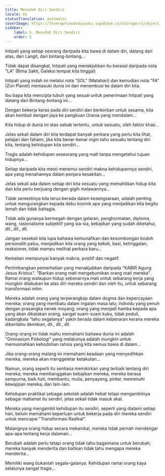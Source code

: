 ```yaml
---
title: Menuduh Diri Sendiri
locale: ms
statusTranslation: automatic
coverImage: https://lhvmrqwrcowdvduuaukz.supabase.co/storage/v1/object/public/strapi-uploads/small_cover-tratado-de-psicologia-revolucionaria.webp-5e15e1cec4e0ebebcde5d7fc7565d8fd.webp
sidebar:
    label: 5. Menuduh Diri Sendiri
    order: 5
---
```

Intipati yang setiap seorang daripada kita bawa di dalam diri, datang dari atas, dari Langit, dari bintang-bintang...

Tidak dapat disangkal, Intipati yang menakjubkan itu berasal daripada nota "LA" (Bima Sakti, Galaksi tempat kita tinggal)

Intipati yang indah ini melalui nota "SOL" (Matahari) dan kemudian nota "FA" (Zon Planet) memasuki dunia ini dan menembusi ke dalam diri kita.

Ibu bapa kita mencipta tubuh yang sesuai untuk penerimaan Intipati yang datang dari Bintang-bintang ini...

Dengan bekerja keras pada diri sendiri dan berkorban untuk sesama, kita akan kembali dengan jaya ke pangkuan Urania yang mendalam...

Kita hidup di dunia ini atas sebab tertentu, untuk sesuatu, oleh faktor khas...

Jelas sekali dalam diri kita terdapat banyak perkara yang perlu kita lihat, pelajari dan fahami, jika kita benar-benar ingin tahu sesuatu tentang diri kita, tentang kehidupan kita sendiri...

Tragis adalah kehidupan seseorang yang mati tanpa mengetahui tujuan hidupnya...

Setiap daripada kita mesti menemui sendiri makna kehidupannya sendiri, apa yang menahannya dalam penjara kesakitan...

Jelas sekali ada dalam setiap diri kita sesuatu yang memahitkan hidup kita dan kita perlu berjuang dengan gigih melawannya...

Tidak semestinya kita terus berada dalam kesengsaraan, adalah penting untuk mengurangkan kepada debu kosmik apa yang menjadikan kita begitu lemah dan tidak bahagia.

Tidak ada gunanya bermegah dengan gelaran, penghormatan, diploma, wang, rasionalisme subjektif yang sia-sia, kebajikan yang sudah diketahui, dll., dll., dll.

Jangan sesekali kita lupa bahawa kemunafikan dan kesombongan bodoh personaliti palsu, menjadikan kita orang yang kekok, basi, ketinggalan, reaksioner, tidak mampu melihat perkara baru...

Kematian mempunyai banyak makna, positif dan negatif.

Pertimbangkan pemerhatian yang menakjubkan daripada "KABIR Agung Jesus Kristus". "Biarkan orang mati mengebumikan orang mati mereka". Ramai orang walaupun hidup sebenarnya mati untuk sebarang kerja yang mungkin dilakukan ke atas diri mereka sendiri dan oleh itu, untuk sebarang transformasi intim.

Mereka adalah orang yang terperangkap dalam dogma dan kepercayaan mereka; orang yang membatu dalam ingatan masa lalu; individu yang penuh dengan prasangka nenek moyang; orang yang menjadi hamba kepada apa yang akan dikatakan orang, sangat suam-suam kuku, tidak peduli, kadangkala "tahu segalanya" yakin berada dalam kebenaran kerana mereka diberitahu demikian, dll., dll., dll.

Orang-orang ini tidak mahu memahami bahawa dunia ini adalah "Gimnasium Psikologi" yang melaluinya adalah mungkin untuk memusnahkan kehodohan rahsia yang kita semua bawa di dalam...

Jika orang-orang malang ini memahami keadaan yang menyedihkan mereka, mereka akan menggeletar ketakutan...

Namun, orang seperti itu sentiasa memikirkan yang terbaik tentang diri mereka; mereka membanggakan kebajikan mereka, mereka berasa sempurna, baik hati, membantu, mulia, penyayang, pintar, memenuhi kewajipan mereka, dan lain-lain.

Kehidupan praktikal sebagai sekolah adalah hebat tetapi mengambilnya sebagai matlamat itu sendiri, jelas sekali tidak masuk akal.

Mereka yang mengambil kehidupan itu sendiri, seperti yang dialami setiap hari, belum memahami keperluan untuk bekerja pada diri mereka sendiri untuk mencapai "Transformasi Radikal".

Malangnya orang hidup secara mekanikal, mereka tidak pernah mendengar apa-apa tentang kerja dalaman...

Berubah adalah perlu tetapi orang tidak tahu bagaimana untuk berubah; mereka banyak menderita dan bahkan tidak tahu mengapa mereka menderita...

Memiliki wang bukanlah segala-galanya. Kehidupan ramai orang kaya selalunya sangat tragis...

